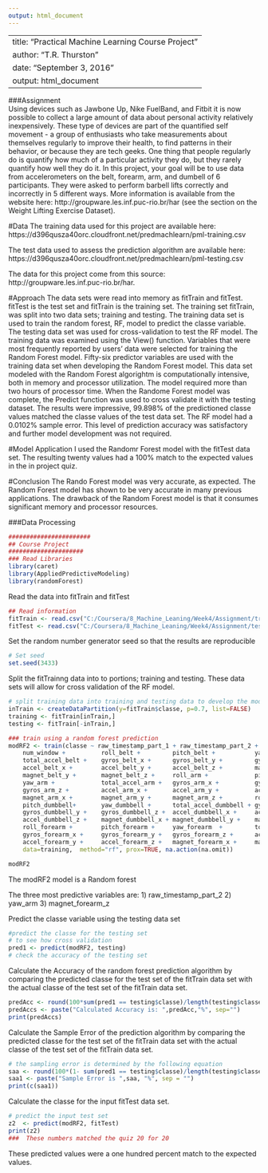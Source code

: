 ```yaml
---
output: html_document
---
```

---
title: "Practical Machine Learning Course Project"
author: "T.R. Thurston"
date: "September 3, 2016"
output: html_document
---

###Assignment  
Using devices such as Jawbone Up, Nike FuelBand, and Fitbit it is now possible to collect a large amount of data about personal activity relatively inexpensively. These type of devices are part of the quantified self movement - a group of enthusiasts who take measurements about themselves regularly to improve their health, to find patterns in their behavior, or because they are tech geeks. One thing that people regularly do is quantify how much of a particular activity they do, but they rarely quantify how well they do it. In this project, your goal will be to use data from accelerometers on the belt, forearm, arm, and dumbell of 6 participants. They were asked to perform barbell lifts correctly and incorrectly in 5 different ways. More information is available from the website here: 
http://groupware.les.inf.puc-rio.br/har (see the section on the Weight Lifting Exercise Dataset).

#Data
The training data used for this project are available here:
https://d396qusza40orc.cloudfront.net/predmachlearn/pml-training.csv

The test data used to assess the prediction algorithm are available here:
https://d396qusza40orc.cloudfront.net/predmachlearn/pml-testing.csv

The data for this project come from this source: http://groupware.les.inf.puc-rio.br/har.

#Approach
The data sets were read into memory as fitTrain and fitTest.  fitTest is the test set and fitTrain is the training set. The training set fitTrain, was split into two data sets; training and testing.  The training data set is used to train the random forest, RF, model to predict the classe variable. The testing data set was used for cross-validation to test the RF model.  The training data was examined using the View() function.  Variables that were most frequently reported by users' data were selected for training the Random Forest model.  Fifty-six predictor variables are used with the training data set when developing the Random Forest model.  This data set modeled with the Random Forest algorightm is computationally intensive, both in memory and processor utilization.  The model required more than two hours of processor time.  When the Randome Forest model was complete, the Predict function was used to cross validate it with the testing dataset.  The results were impressive, 99.898% of the predictioned classe values matched the classe values of the test data set.  The RF model had a 0.0102% sample error.  This level of prediction accuracy was satisfactory and further model development was not required.  

#Model Application
I used the Randomr Forest model with the fitTest data set.  The resulting twenty values had a 100% match to the expected values in the in project quiz.  

#Conclusion
The Rando Forest model was very accurate, as expected.  The Random Forest model has shown to be very accurate in many previous applications. The drawback of the Random Forest model is that it consumes significant memory and processor resources.  

###Data Processing 
```r
#######################
## Course Project
#####################
### Read Libraries
library(caret)
library(AppliedPredictiveModeling)
library(randomForest)
```
Read the data into fitTrain and fitTest
```r
## Read information
fitTrain <- read.csv("C:/Coursera/8_Machine_Leaning/Week4/Assignment/training.csv", stringsAsFactors= FALSE)
fitTest <- read.csv("C:/Coursera/8_Machine_Leaning/Week4/Assignment/testing.csv", stringsAsFactors= FALSE)
```
Set the random number generator seed so that the results are reproducible
```r
# Set seed 
set.seed(3433)
```
Split the fitTrainng data into to portions; training and testing.  These data sets will allow for cross validation of the RF model.

```r
# split training data into training and testing data to develop the model in preparation for cross validation
inTrain <- createDataPartition(y=fitTrain$classe, p=0.7, list=FALSE)
training <- fitTrain[inTrain,]
testing <- fitTrain[-inTrain,]
```
```r
### train using a random forest prediction 
modRF2 <- train(classe ~ raw_timestamp_part_1 + raw_timestamp_part_2 + cvtd_timestamp + 
    num_window +          roll_belt +         pitch_belt +           yaw_belt +      
    total_accel_belt +    gyros_belt_x +      gyros_belt_y +         gyros_belt_z +
    accel_belt_x +        accel_belt_y +      accel_belt_z +         magnet_belt_x + 
    magnet_belt_y +       magnet_belt_z +     roll_arm +             pitch_arm +     
    yaw_arm +             total_accel_arm +   gyros_arm_x +          gyros_arm_y +  
    gyros_arm_z +         accel_arm_x +       accel_arm_y +          accel_arm_z +    
    magnet_arm_x +        magnet_arm_y +      magnet_arm_z +         roll_dumbbell +   
    pitch_dumbbell+       yaw_dumbbell +      total_accel_dumbbell + gyros_dumbbell_x +
    gyros_dumbbell_y +    gyros_dumbbell_z +  accel_dumbbell_x +     accel_dumbbell_y +   
    accel_dumbbell_z +    magnet_dumbbell_x + magnet_dumbbell_y +    magnet_dumbbell_z  +  
    roll_forearm +        pitch_forearm +     yaw_forearm  +         total_accel_forearm +
    gyros_forearm_x +     gyros_forearm_y +   gyros_forearm_z +      accel_forearm_x +
    accel_forearm_y +     accel_forearm_z +   magnet_forearm_x +     magnet_forearm_y + magnet_forearm_z,
    data=training,  method="rf", prox=TRUE, na.action(na.omit))

modRF2
```
The modRF2 model is a Random forest 

The three most predictive variables are:
1) raw_timestamp_part_2
2) yaw_arm
3) magnet_forearm_z

Predict the classe variable using the testing data set
```r
#predict the classe for the testing set
# to see how cross validation 
pred1 <- predict(modRF2, testing)
# check the accuracy of the testing set
```
Calculate the Accuracy of the random forest prediction algorithm by comparing the predicted classe for the test set of the fitTrain data set with the actual classe of the test set of the fitTrain data set.  
```r
predAcc <- round(100*sum(pred1 == testing$classe)/length(testing$classe),3)
predAccs <- paste("Calculated Accuracy is: ",predAcc,"%", sep="")
print(predAccs)
```

Calculate the Sample Error of the prediction algorithm by comparing the predicted classe for the test set of the fitTrain data set with the actual classe of the test set of the fitTrain data set. 

```r
# the sampling error is determined by the following equation 
saa <- round(100*(1- sum(pred1 == testing$classe)/length(testing$classe)),3)
saa1 <- paste("Sample Error is ",saa, "%", sep = "") 
print(c(saa1))
```

Calculate the classe for the input fitTest data set.  

```r
# predict the input test set
z2  <- predict(modRF2, fitTest)
print(z2)
###  These numbers matched the quiz 20 for 20 

```

These predicted values were a one hundred percent match to the expected values. 

